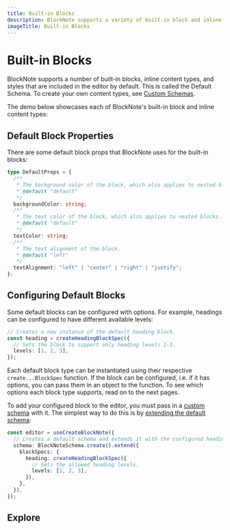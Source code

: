 ```yaml
---
title: Built-in Blocks
description: BlockNote supports a variety of built-in block and inline content types that are included in the editor by default.
imageTitle: Built-in Blocks
---
```


# Built-in Blocks

BlockNote supports a number of built-in blocks, inline content types, and styles that are included in the editor by default. This is called the Default Schema. To create your own content types, see [Custom Schemas](/docs/features/custom-schemas).

The demo below showcases each of BlockNote's built-in block and inline content types:

<Example name="basic/default-blocks" />

## Default Block Properties

There are some default block props that BlockNote uses for the built-in blocks:

```typescript twoslash
type DefaultProps = {
  /**
   * The background color of the block, which also applies to nested blocks.
   * @default "default"
   */
  backgroundColor: string;
  /**
   * The text color of the block, which also applies to nested blocks.
   * @default "default"
   */
  textColor: string;
  /**
   * The text alignment of the block.
   * @default "left"
   */
  textAlignment: "left" | "center" | "right" | "justify";
};
```

## Configuring Default Blocks

Some default blocks can be configured with options. For example, headings can be configured to have different available levels:

```ts
// Creates a new instance of the default heading block.
const heading = createHeadingBlockSpec({
  // Sets the block to support only heading levels 1-3.
  levels: [1, 2, 3],
});
```

Each default block type can be instantiated using their respective `create...BlockSpec` function. If the block can be configured, i.e. if it has options, you can pass them in an object to the function. To see which options each block type supports, read on to the next pages.

To add your configured block to the editor, you must pass in a [custom schema](/docs/features/custom-schemas) with it. The simplest way to do this is by [extending the default schema](/docs/features/custom-schemas#extending-an-existing-schema):

```ts
const editor = useCreateBlockNote({
  // Creates a default schema and extends it with the configured heading block.
  schema: BlockNoteSchema.create().extend({
    blockSpecs: {
      heading: createHeadingBlockSpec({
        // Sets the allowed heading levels.
        levels: [1, 2, 3],
      }),
    },
  }),
});
```

## Explore

<CardTable path="features/blocks" />
